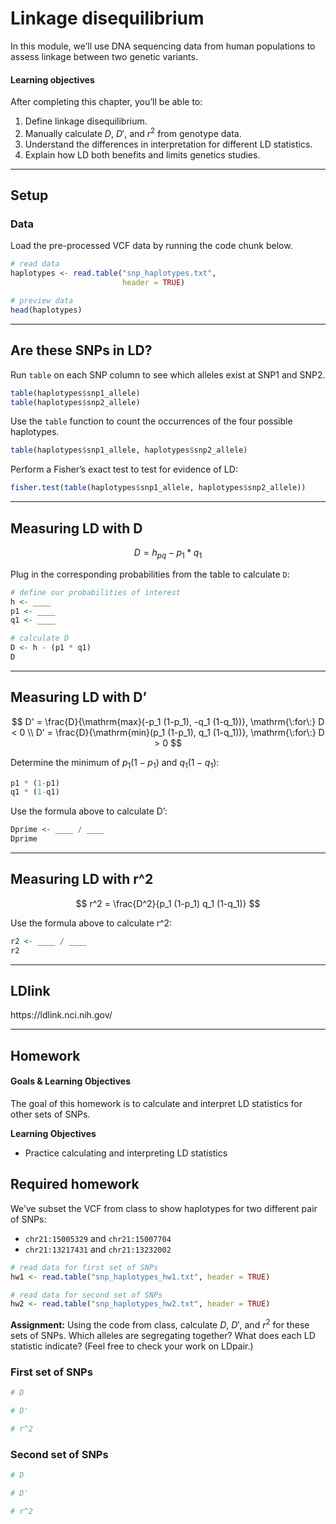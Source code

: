 # Linkage disequilibrium

In this module, we'll use DNA sequencing data from human populations to assess linkage between two genetic variants.

#### Learning objectives

After completing this chapter, you'll be able to:

1. Define linkage disequilibrium.
2. Manually calculate $D$, $D'$, and $r^2$ from genotype data.
3. Understand the differences in interpretation for different LD statistics.
4. Explain how LD both benefits and limits genetics studies.


***


## Setup

### Data

Load the pre-processed VCF data by running the code chunk below.

```r
# read data
haplotypes <- read.table("snp_haplotypes.txt",
                         header = TRUE)

# preview data
head(haplotypes)
```


***


## Are these SNPs in LD?

Run `table` on each SNP column to see which alleles exist at SNP1 and SNP2.

```r
table(haplotypes$snp1_allele)
table(haplotypes$snp2_allele)
```

Use the `table` function to count the occurrences of the four possible haplotypes.

```r
table(haplotypes$snp1_allele, haplotypes$snp2_allele)
```

Perform a Fisher's exact test to test for evidence of LD:

```r
fisher.test(table(haplotypes$snp1_allele, haplotypes$snp2_allele))
```


***


## Measuring LD with D

$$
D = h_{pq} - p_1*q_1
$$

Plug in the corresponding probabilities from the table to calculate `D`:

```r
# define our probabilities of interest
h <- ____
p1 <- ____
q1 <- ____

# calculate D
D <- h - (p1 * q1)
D
```


***


## Measuring LD with D'

$$
D' = \frac{D}{\mathrm{max}(-p_1 (1-p_1), -q_1 (1-q_1))}, \mathrm{\:for\:} D < 0 \\
D' = \frac{D}{\mathrm{min}(p_1 (1-p_1), q_1 (1-q_1))}, \mathrm{\:for\:} D > 0
$$

Determine the minimum of $p_1 (1-p_1)$ and $q_1 (1-q_1)$:

```r
p1 * (1-p1)
q1 * (1-q1)
```

Use the formula above to calculate D':

```r
Dprime <- ____ / ____
Dprime
```



***


## Measuring LD with r^2

$$
r^2 = \frac{D^2}{p_1 (1-p_1) q_1 (1-q_1)}
$$

Use the formula above to calculate r^2:

```r
r2 <- ____ / ____
r2
```


***


## LDlink

https://ldlink.nci.nih.gov/


***


## Homework

#### Goals & Learning Objectives

The goal of this homework is to calculate and interpret LD statistics for other sets of SNPs.

**Learning Objectives**

* Practice calculating and interpreting LD statistics

## Required homework

We've subset the VCF from class to show haplotypes for two different pair of SNPs:

* `chr21:15005329` and `chr21:15007704`
* `chr21:13217431` and `chr21:13232002`

```r
# read data for first set of SNPs
hw1 <- read.table("snp_haplotypes_hw1.txt", header = TRUE)

# read data for second set of SNPs
hw2 <- read.table("snp_haplotypes_hw2.txt", header = TRUE)
```

**Assignment:** Using the code from class, calculate $D$, $D'$, and $r^2$ for these sets of SNPs. Which alleles are segregating together? What does each LD statistic indicate? (Feel free to check your work on LDpair.)

### First set of SNPs

```r
# D
```

```r
# D'
```

```r
# r^2
```

### Second set of SNPs

```r
# D
```

```r
# D'
```

```r
# r^2
```